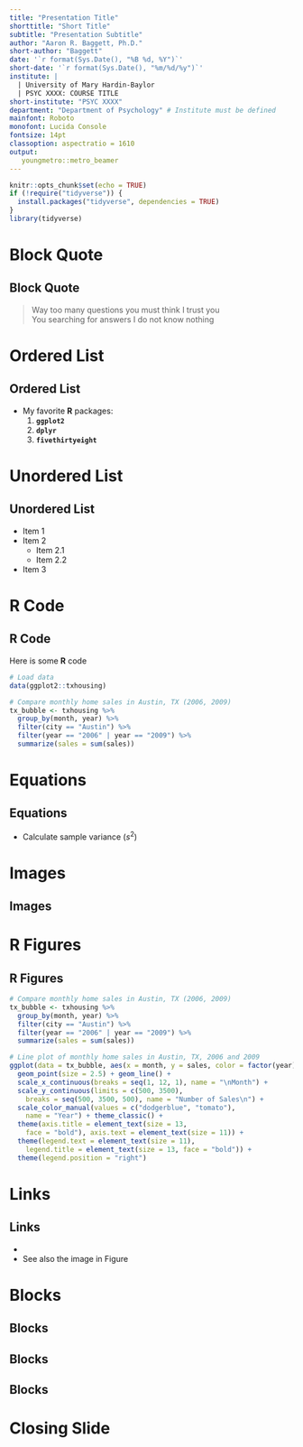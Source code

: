 ```yaml
---
title: "Presentation Title"
shorttitle: "Short Title"
subtitle: "Presentation Subtitle"
author: "Aaron R. Baggett, Ph.D."
short-author: "Baggett"
date: '`r format(Sys.Date(), "%B %d, %Y")`'
short-date: '`r format(Sys.Date(), "%m/%d/%y")`'
institute: | 
  | University of Mary Hardin-Baylor
  | PSYC XXXX: COURSE TITLE
short-institute: "PSYC XXXX"
department: "Department of Psychology" # Institute must be defined
mainfont: Roboto
monofont: Lucida Console
fontsize: 14pt
classoption: aspectratio = 1610
output: 
   youngmetro::metro_beamer
---
```


```r
knitr::opts_chunk$set(echo = TRUE)
if (!require("tidyverse")) {
  install.packages("tidyverse", dependencies = TRUE) 
}
library(tidyverse)
```

# Block Quote

## Block Quote

> Way too many questions you must think I trust you  
> You searching for answers I do not know nothing

# Ordered List

## Ordered List
- My favorite **R** packages:
    1. **`ggplot2`**
    2. **`dplyr`**
    3. **`fivethirtyeight`**

# Unordered List

## Unordered List
- Item 1
- Item 2
    - Item 2.1
    - Item 2.2
- Item 3

# R Code

## R Code
Here is some **R** code

\scriptsize
```r
# Load data
data(ggplot2::txhousing)

# Compare monthly home sales in Austin, TX (2006, 2009)
tx_bubble <- txhousing %>% 
  group_by(month, year) %>% 
  filter(city == "Austin") %>% 
  filter(year == "2006" | year == "2009") %>% 
  summarize(sales = sum(sales))
```

# Equations

## Equations
- Calculate sample variance ($s^2$)

\begin{equation}
{s}^{2}=\frac{{\Sigma(X-\bar{X})}^{2}}{N-1} 
\label{eq:variance}
\end{equation}

# Images

## Images

\begin{figure}
\begin{center}
\includegraphics[width = 2.5in]{RStudio-Logo-Blue-Gray-250.png}
\caption{RStudio Logo}
\label{rslogo}
\end{center}
\end{figure}

# R Figures

## R Figures
```r
# Compare monthly home sales in Austin, TX (2006, 2009)
tx_bubble <- txhousing %>% 
  group_by(month, year) %>% 
  filter(city == "Austin") %>% 
  filter(year == "2006" | year == "2009") %>% 
  summarize(sales = sum(sales))

# Line plot of monthly home sales in Austin, TX, 2006 and 2009
ggplot(data = tx_bubble, aes(x = month, y = sales, color = factor(year))) +
  geom_point(size = 2.5) + geom_line() + 
  scale_x_continuous(breaks = seq(1, 12, 1), name = "\nMonth") +
  scale_y_continuous(limits = c(500, 3500), 
    breaks = seq(500, 3500, 500), name = "Number of Sales\n") +
  scale_color_manual(values = c("dodgerblue", "tomato"), 
    name = "Year") + theme_classic() +
  theme(axis.title = element_text(size = 13, 
    face = "bold"), axis.text = element_text(size = 11)) + 
  theme(legend.text = element_text(size = 11), 
    legend.title = element_text(size = 13, face = "bold")) + 
  theme(legend.position = "right")
```

# Links

## Links
- \url{http://aaronbaggett.com}
- See also the image in Figure \ref{rslogo}

# Blocks

## Blocks
\begin{block}{Block Title Here}
	\begin{itemize}
		\item point 1
		\item point 2
	\end{itemize}
\end{block}

## Blocks
\begin{alertblock}{Alert Block}
	Highlight important information.
\end{alertblock}

## Blocks
\begin{exampleblock}{Example Block}
	Examples can be good.
\end{exampleblock}

# Closing Slide
